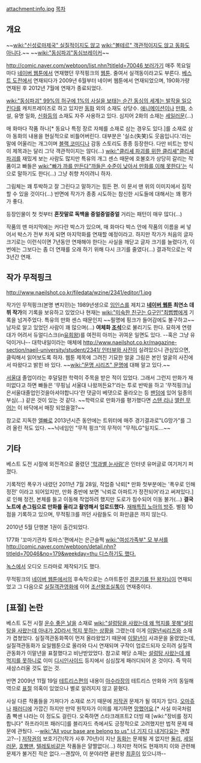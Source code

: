 attachment:info.jpg
[[목차]]
== 개요 ==

~~[[wiki:"신성로마제국" 실질적이지도 않고]] [[wiki:"볼테르" 객관적이지도 않고 동화도 아니다]].~~ ~~[[wiki:"동심파괴"동심브레이커]]~~

[[http://comic.naver.com/webtoon/list.nhn?titleId=70046 보러가기]]
매주 목요일마다 [[네이버 웹툰]]에서 연재했던 무적핑크의 [[웹툰]]. 줄여서 실객동이라고도 부른다. [[베스트 도전]]에서 연재되다가 2009년 6월부터 네이버 웹툰에서 연재되었으며, 190화가량 연재된 후 2012년 7월에 연재가 종료되었다.

[[wiki:"동심파괴" 99%의 허구에 1%의 사실을 보태는 순간 동심의 세계는 발작을 일으킨다]]를 캐치프레이즈로 하고 있지만 [[동화]] 외의 소재도 상당수. [[애니메이션]]이나 [[만화]], 소설, 유명 일화, [[신화]]등의 소재도 자주 사용하고 있다. 심지어 2화의 소재는 [[세일러문]](...)

매 화마다 작품 하나[* 동요나 특정 장르 자체를 소재로 삼는 경우도 있다.]를 소재로 삼아 동화의 내용을 현실적으로 비틀어버린다. 대부분은 '실소(失笑)도 웃음입니다.'라는 말에 어울리는 개그이며 [[블랙 코미디]]나 감동 스토리도 종종 등장한다. 다만 비트는 방식이 제목과는 달리 그닥 객관적이지는 않다(...) [[wiki:"클리셰 파괴를 위한 클리셰"클리셰 파괴]]를 재밌게 보는 사람도 많지만 특유의 개그 센스 때문에 호불호가 상당히 갈리는 작품이고 빠들은 [[wiki:"빠가 까를 만든다"까들은 수준이 낮아서 만화를 이해 못한다']]는 식으로 말하기도 한다(...) 그냥 취향 차이려니 하자.

그림체는 꽤 투박하고 잘 그린다고 말하기는 힘든 편. 이 문서 맨 위의 이미지에서 짐작할 수 있을 것이다(...) 반면에 작가가 종종 시도하는 참신한 시도들에 대해서는 꽤 평가가 좋다.

등장인물이 첫 컷부터 '''혼잣말로 독백을 중얼중얼중얼''' 거리는 패턴이 매우 많다(...)

작품의 맨 마지막에는 커다란 박스가 있으며, 매 화마다 박스 안에 작품의 이름을 써 넣어서 박스가 전부 차게 되면 마지막화를 연재할 예정이라고. 하지만 작가가 처음의 글자 크기로는 이런식이면 7년동안 연재해야 한다는 사실을 깨닫고 글자 크기를 늘렸다가, 이번에는 그보다는 좀 더 연재를 오래 하기 위해 다시 크기를 줄였다(...) 결과적으로는 약 3년간 연재.

== 작가 무적핑크 ==
http://www.naeilshot.co.kr/filedata/wzine/2341/editor/1.jpg

작가인 무적핑크(본명 변지민)는 1989년생으로 [[임인스]]를 제치고 '''[[네이버 웹툰]] 최연소 데뷔 작가'''의 기록을 보유하고 있었으나 현재는 [[wiki:"미숙한 친구는 G구인"최삡뺩]]에게 기록을 넘겨주었다. 특유의 만화 센스 때문인지 ~~필명에 핑크가 들어감에도 불구하고~~ 남자로 알고 있었던 사람이 꽤 많으며(...) '''여체화 [[조석]]'''으로 불리기도 한다. 묘하게 연령대가 어려서 듀얼디스크(in[[유희왕]])를 여전히 아끼는 귀여운 일면도 있다. --혹은 그냥 유덕이거나-- 대학내일이라는 매체에 [[http://www.naeilshot.co.kr/magazine-section/naeil-university/student/2341/ 인터뷰와 사진]]이 실려있으니 관심있으면, 클릭해서 읽어보도록 하자. 웹툰 제목에 그려진 기묘한 얼굴 그림은 본인 얼굴의 사진에서 따왔다고 밝힌 바 있다. ~~[[wiki:"문명 시리즈" 문명]]에 대해 알고 있다.~~

[[서울대]] 졸업이라는 후덜덜한 학력이 주목을 받은 적이 있었다. 그래서 그런지 만화가 재미없다고 하면 빠들은 '무핑님 서울대 나왔꺼든요?'라는 투로 반박을 하고 '무적핑크님은서울대졸업인것을아셔야합니다'란 댓글이 베댓으로 올라오는 등 [[팬덤]]에 있어 일종의 부심(...) 같은 것이 있는 것 같다. ~~학력으로 만화가를 평가했다면 [[스탠 리]]나 [[앨런 무어]]는 이 바닥에서 매장 되었을껄?~~

참고로 지독한 [[LG 트윈스|엘빠]]로 2013년시즌 동안에는 트위터에 매주 경기결과로"LG망가"를 그려 올린 적도 있다. ~~닉네임인 "무적 핑크"의 무적이 "무적LG"일지도...~~

== 기타 ==
베스트 도전 시절에 외전격으로 올렸던 [http://comic.naver.com/webtoon/detail.nhn?titleId=70046&no=11&weekday=thu '학과별 눈사람']은 인터넷 유머글로 여기저기 퍼졌다.

기록적인 폭우가 내렸던 2011년 7월 28일, 작업중 낙뢰[* 만화 첫부분에는 '폭우로 인해 정전' 이라고 되어있지만, 만화 중반에 보면 '낙뢰로 아파트가 정전되어'라고 써져있다.]로 인해 정전, 본체를 들고 이동해 작업하려 했지만 도로가 침수되어 이동 불가(...) '''결국 노트에 손그림으로 만화를 올리고 촬영해서 업로드했다.''' [http://comic.naver.com/webtoon/detail.nhn?titleId=70046&no=138 재해특집 노아의 방주]. 별점 10점을 기록하고 있으며, 무적핑크를 까던 사람들도 이 화만큼은 까지 않는다.

2010년 5월 단행본 1권이 출간되었다.

177화 '꼬마기관차 토마스'편에서는 은근슬쩍 [[wiki:"여성가족부" 모 부서]]를 [[http://comic.naver.com/webtoon/detail.nhn?titleId=70046&no=179&weekday=thu 디스하기도 했다.]]

[[녹스]]에서 오디오 드라마로 제작되기도 했다.

무적핑크의 [[네이버 웹툰]]에서의 후속작으로는 스마트툰인 [[경운기를 탄 왕자님]]이 연재되었고 그 다음으로 [[실질객관영화]]에 이어 [[조선왕조실톡]]이 연재중이다.
== [표절] 논란 ==
베스트 도전 시절 [[운수 좋은 날]]을 소재로 [[wiki:"설렁탕을 사왔는데 왜 먹지를 못해"설렁탕을 사왔는데 아내가 2D라서 먹지 못하는 상황]]을 그렸는데 이게 [[이말년씨리즈]]와 소재가 겹쳤었다. 실질객관동화쪽이 먼저 올라왔었기 때문에 [[이말년]]이 사과문을 올렸었는데, 실질객관동화가 요일웹툰으로 올라와 다시 연재되며 구작이 업로드되자 오히려 실질객관동화가 이말년을 표절했다고 비난받았었다. 참고로 해당 소재는 [[설렁탕 사왔는데 왜 먹지를 못하니]]로 이미 [[디시인사이드]] 등지에서 심심찮게 패러디되어 온 것이다. 즉 딱히 새삼스러울 것도 없는 것.

반면 2009년 11월 19일 [[테트리스]]편의 내용이 [[아수라장]]의 테트리스 만화와 거의 동일해 역으로 [[표절]] 의혹이 있었으나 별로 알려지지 않고 묻혔다.

사실 다른 작품들을 가져다가 소재로 쓰기 때문에 [[저작권]] 문제가 될 여지가 있다. [[오마쥬]]나 [[패러디]]에 가깝긴 하지만 만약 원작자가 이의를 제기하면 [[망했어요]].[* 사실 미국처럼 좀 빡센 나라는 이 정도도 걸린다. 오죽하면 스타크래프트2 더빙 때 [wiki:"장비를 정지합니다" 하프라이프 패러디]를 블리자드 측에서도 긍정적으로 고려했지만 법적 문제 때문에 관뒀다. --[[wiki:"All your base are belong to us" 너 기지 다 내거다요]]는 괜찮고?--] [[저작권]]의 보호기간(작가 사후 70년)이 지난 [[동화]]는 문제될 게 없지만 [[둘리]], [[세일러문]], [[호빵맨]], [[텔레토비]]같은 작품들은 얄짤없다(...) 하지만 적어도 현재까지 이와 관련해 문제가 불거진 적은 없다.--괜찮아, 이 분야라면 끝판왕 [[최훈]]이 있으니까--
